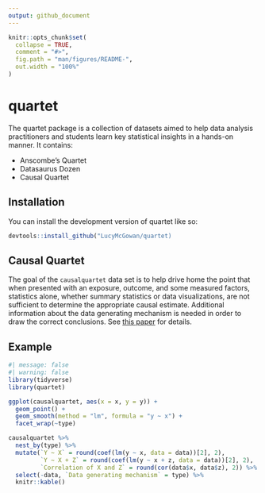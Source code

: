 ```yaml
---
output: github_document
---
```


<!-- README.md is generated from README.Rmd. Please edit that file -->

```r
knitr::opts_chunk$set(
  collapse = TRUE,
  comment = "#>",
  fig.path = "man/figures/README-",
  out.width = "100%"
)
```

# quartet

<!-- badges: start -->
<!-- badges: end -->

The quartet package is a collection of datasets aimed to help data analysis practitioners and students learn key statistical insights in a hands-on manner. It contains:

* Anscombe's Quartet
* Datasaurus Dozen
* Causal Quartet

## Installation

You can install the development version of quartet like so:

``` r
devtools::install_github("LucyMcGowan/quartet)
```

## Causal Quartet 

The goal of the `causalquartet` data set is to help drive home the point that when presented with an exposure, outcome, and some measured factors, statistics alone, whether summary statistics or data visualizations, are not sufficient to determine the appropriate causal estimate. Additional information about the data generating mechanism is needed in order to draw the correct conclusions. See [this paper](https://github.com/LucyMcGowan/writing-quartet/blob/main/manuscript.pdf) for details.


## Example

```r
#| message: false
#| warning: false
library(tidyverse)
library(quartet)

ggplot(causalquartet, aes(x = x, y = y)) +
  geom_point() + 
  geom_smooth(method = "lm", formula = "y ~ x") +
  facet_wrap(~type)
```

```r
causalquartet %>%
  nest_by(type) %>%
  mutate(`Y ~ X` = round(coef(lm(y ~ x, data = data))[2], 2),
         `Y ~ X + Z` = round(coef(lm(y ~ x + z, data = data))[2], 2),
         `Correlation of X and Z` = round(cor(data$x, data$z), 2)) %>%
  select(-data, `Data generating mechanism` = type) %>%
  knitr::kable()
```

